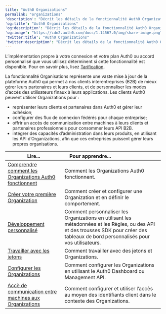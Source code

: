 ---
title: "Auth0 Organizations"
permalink: "organizations"
'description': "Décrit les détails de la fonctionnalité Auth0 Organizations."
'og:title': "Auth0 Organizations"
'og:description': "Décrit les détails de la fonctionnalité Auth0 Organizations."
'og:image': "https://cdn2.auth0.com/docs/1.14567.0/img/share-image.png"
'twitter:title': "Auth0 Organizations"
'twitter:description': "Décrit les détails de la fonctionnalité Auth0 Organizations."
---

<Card title="La disponibilité varie selon le plan Auth0">

L’implémentation propre à votre connexion et votre plan Auth0 ou accord personnalisé que vous utilisez déterminent si cette fonctionnalité est disponible. Pour en savoir plus, lisez [Tarification](https://auth0.com/pricing).

</Card>

La fonctionnalité Organisations représente une vaste mise à jour de la plateforme Auth0 qui permet à nos clients interentreprises (B2B) de mieux gérer leurs partenaires et leurs clients, et de personnaliser les modes d’accès des utilisateurs finaux à leurs applications. Les clients Auth0 peuvent utiliser Organizations pour :

* représenter leurs clients et partenaires dans Auth0 et gérer leur adhésion;
* configurer des flux de connexion fédérés pour chaque entreprise;
* offrir un accès de communication entre machines à leurs clients et partenaires professionnels pour consommer leurs API B2B.
* intégrer des capacités d’administration dans leurs produits, en utilisant les API d’Organizations, afin que ces entreprises puissent gérer leurs propres organisations.

<table class="table"><thead>
<tr>
<th><strong>Lire...</strong></th>
<th><strong>Pour apprendre...</strong>                                </th>
</tr>
</thead>
<tbody>
<tr>
<td><a href="/docs/fr-ca/manage-users/organizations/organizations-overview">Comprendre comment les Organizations Auth0 fonctionnent</a></td>
<td>Comment les Organizations Auth0 fonctionnent.</td>
</tr>
<tr>
<td><a href="/docs/fr-ca/manage-users/organizations/create-first-organization">Créer votre première Organization</a></td>
<td>Comment créer et configurer une Organization et en définir le comportement.</td>
</tr>
<tr>
<td><a href="/docs/fr-ca/manage-users/organizations/custom-development">Développement personnalisé</a></td>
<td>Comment personnaliser les Organizations en utilisant les métadonnées et les Règles, ou des API et des trousses SDK pour créer des tableaux de bord personnalisés pour vos utilisateurs.</td>
</tr>
<tr>
<td><a href="/docs/fr-ca/manage-users/organizations/using-tokens">Travailler avec les jetons</a></td>
<td>Comment travailler avec des jetons et Organizations.</td>
</tr>
<tr>
<td><a href="/docs/fr-ca/manage-users/organizations/configure-organizations">Configurer les Organizations</a></td>
<td>Comment configurer les Organizations en utilisant le Auth0 Dashboard ou Management API.</td>
</tr>
<tr>
<td><a href="/docs/fr-ca/manage-users/organizations/organizations-for-m2m-applications">Accè de communication entre machines aux Organizations</a></td>
<td>Comment configurer et utiliser l’accès au moyen des identifiants client dans le contexte des Organizations.</td>
</tr>
</tbody>
</table>
